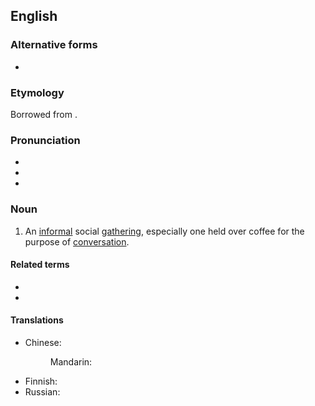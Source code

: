 ==English==
{{was wotd|2009|November|5}}

===Alternative forms===
* {{l|en|klatsch}}

===Etymology===
Borrowed from {{bor|en|de|Klatsch||meeting at which people gossip}}.

===Pronunciation===
* {{IPA|en|/klætʃ/}}
* {{audio|en|en-us-klatch.ogg|Audio (US)}}
* {{rhymes|en|ætʃ|s=1}}

===Noun===
{{en-noun|+|klatchs}}

# An [[informal]] social [[gathering]], especially one held over coffee for the purpose of [[conversation]].

====Related terms====
* {{l|en|coffee klatch}}
* {{l|en|kaffeeklatch}}

====Translations====
{{trans-top|informal social gathering}}
* Chinese:
*: Mandarin: {{t-needed|cmn}}
{{trans-mid}}
* Finnish: {{t|fi|kahvitilaisuus}}
* Russian: {{t+|ru|посиде́лки}}
{{trans-bottom}}